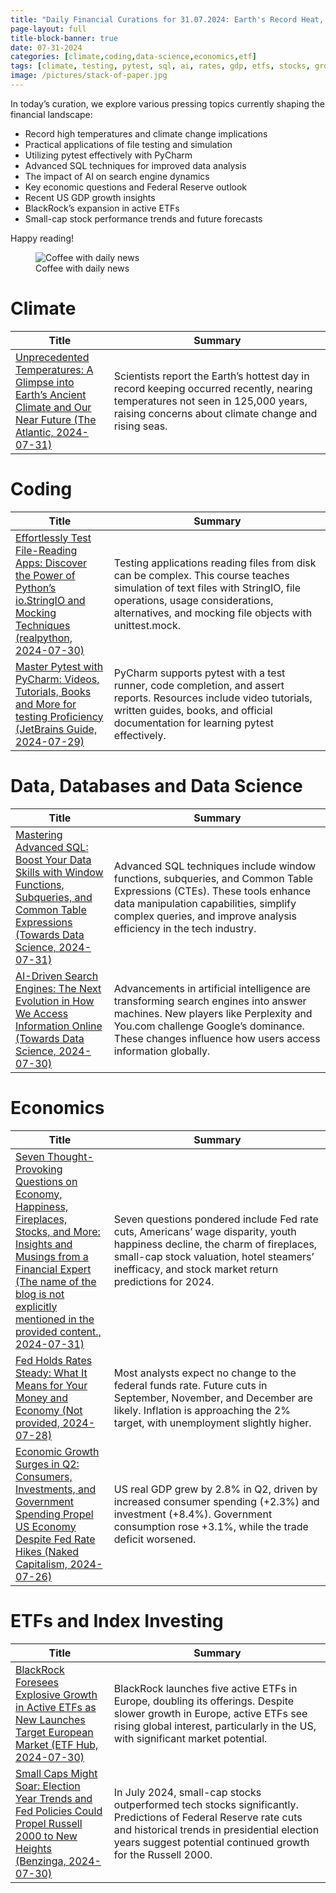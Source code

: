 ```yaml
---
title: "Daily Financial Curations for 31.07.2024: Earth's Record Heat, PyCharm-Pytest Guide, AI Search Engines, Active ETFs Expansion"
page-layout: full
title-block-banner: true
date: 07-31-2024
categories: [climate,coding,data-science,economics,etf]
tags: [climate, testing, pytest, sql, ai, rates, gdp, etfs, stocks, growth]
image: /pictures/stack-of-paper.jpg
---
```


::: {layout-ncol=2}

:::{#first-column}

In today's curation, we explore various pressing topics currently shaping the financial landscape:

- Record high temperatures and climate change implications
- Practical applications of file testing and simulation
- Utilizing pytest effectively with PyCharm
- Advanced SQL techniques for improved data analysis
- The impact of AI on search engine dynamics
- Key economic questions and Federal Reserve outlook
- Recent US GDP growth insights
- BlackRock's expansion in active ETFs
- Small-cap stock performance trends and future forecasts

Happy reading!

:::

:::{#second-column}
![Coffee with daily news](/pictures/stack-of-paper.jpg)
:::

:::



# Climate
| Title | Summary |
|-----|-----------|
| [Unprecedented Temperatures: A Glimpse into Earth's Ancient Climate and Our Near Future (The Atlantic, 2024-07-31)](https://angrybearblog.com/2024/07/a-jump-in-the-global-temperature)   | Scientists report the Earth's hottest day in record keeping occurred recently, nearing temperatures not seen in 125,000 years, raising concerns about climate change and rising seas. |

# Coding
| Title | Summary |
|-----|-----------|
| [Effortlessly Test File-Reading Apps: Discover the Power of Python's io.StringIO and Mocking Techniques (realpython, 2024-07-30)](https://realpython.com/courses/simulate-text-file/)   | Testing applications reading files from disk can be complex. This course teaches simulation of text files with StringIO, file operations, usage considerations, alternatives, and mocking file objects with unittest.mock. |
| [Master Pytest with PyCharm: Videos, Tutorials, Books and More for testing Proficiency (JetBrains Guide, 2024-07-29)](https://blog.jetbrains.com/pycharm/2024/07/learning-resources-for-pytest/)   | PyCharm supports pytest with a test runner, code completion, and assert reports. Resources include video tutorials, written guides, books, and official documentation for learning pytest effectively. |

# Data, Databases and Data Science
| Title | Summary |
|-----|-----------|
| [Mastering Advanced SQL: Boost Your Data Skills with Window Functions, Subqueries, and Common Table Expressions (Towards Data Science, 2024-07-31)](https://towardsdatascience.com/the-most-useful-advanced-sql-techniques-to-succeed-in-the-tech-industry-0f0690e8386c)   | Advanced SQL techniques include window functions, subqueries, and Common Table Expressions (CTEs). These tools enhance data manipulation capabilities, simplify complex queries, and improve analysis efficiency in the tech industry. |
| [AI-Driven Search Engines: The Next Evolution in How We Access Information Online (Towards Data Science, 2024-07-30)](https://towardsdatascience.com/genai-is-revolutionizing-search-451fdc2f1e57)   | Advancements in artificial intelligence are transforming search engines into answer machines. New players like Perplexity and You.com challenge Google's dominance. These changes influence how users access information globally. |

# Economics
| Title | Summary |
|-----|-----------|
| [Seven Thought-Provoking Questions on Economy, Happiness, Fireplaces, Stocks, and More: Insights and Musings from a Financial Expert (The name of the blog is not explicitly mentioned in the provided content., 2024-07-31)](https://awealthofcommonsense.com/2024/07/7-questions-im-pondering/)   | Seven questions pondered include Fed rate cuts, Americans' wage disparity, youth happiness decline, the charm of fireplaces, small-cap stock valuation, hotel steamers' inefficacy, and stock market return predictions for 2024. |
| [Fed Holds Rates Steady: What It Means for Your Money and Economy (Not provided, 2024-07-28)](https://www.calculatedriskblog.com/2024/07/fomc-preview-no-change-to-fed-funds-rate.html)   | Most analysts expect no change to the federal funds rate. Future cuts in September, November, and December are likely. Inflation is approaching the 2% target, with unemployment slightly higher. |
| [Economic Growth Surges in Q2: Consumers, Investments, and Government Spending Propel US Economy Despite Fed Rate Hikes (Naked Capitalism, 2024-07-26)](https://www.nakedcapitalism.com/2024/07/economy-re-accelerates-in-q2-our-drunken-sailors-splurge-on-durable-goods-investment-jumps-federal-gov-undoes-blip.html)   | US real GDP grew by 2.8% in Q2, driven by increased consumer spending (+2.3%) and investment (+8.4%). Government consumption rose +3.1%, while the trade deficit worsened. |

# ETFs and Index Investing
| Title | Summary |
|-----|-----------|
| [BlackRock Foresees Explosive Growth in Active ETFs as New Launches Target European Market (ETF Hub, 2024-07-30)](https://www.ft.com/content/ecc735f0-ebad-43fd-bfd2-7ef750105e28)   | BlackRock launches five active ETFs in Europe, doubling its offerings. Despite slower growth in Europe, active ETFs see rising global interest, particularly in the US, with significant market potential. |
| [Small Caps Might Soar: Election Year Trends and Fed Policies Could Propel Russell 2000 to New Heights (Benzinga, 2024-07-30)](https://www.benzinga.com/analyst-ratings/analyst-color/24/07/40049081/small-caps-eyes-strongest-month-against-tech-stocks-in-22-years-why-presidential-el)   | In July 2024, small-cap stocks outperformed tech stocks significantly. Predictions of Federal Reserve rate cuts and historical trends in presidential election years suggest potential continued growth for the Russell 2000. |

